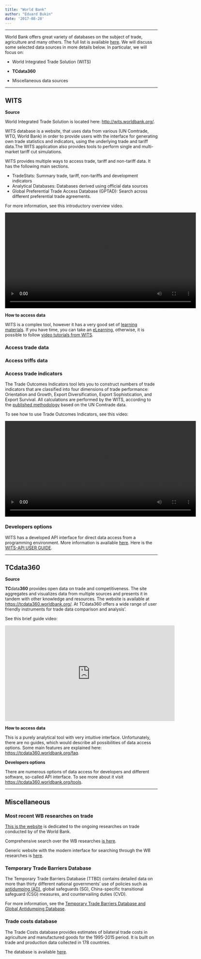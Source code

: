 ```yaml
---
title: "World Bank"
author: "Eduard Bukin"
date: '2017-08-28'
---
```


---

World Bank offers great variety of databases on the subject of trade, agriculture and many others. The full list is available [here](https://data.worldbank.org/data-catalog/?tab=topics). We will discuss some selected data sources in more details below. In particular, we will focus on:

*  World Integrated Trade Solution (WITS)

*  __**TC**data**360**__

*  Miscellaneous data sources


---

## WITS

**Source**

World Integrated Trade Solution is located here: [http://wits.worldbank.org/](http://wits.worldbank.org/).

WITS database is a website, that uses data from various (UN Comtrade, WTO, World Bank) in order to provide users with the interface for generating own trade statistics and indicators, using the underlying trade and tariff data.The WITS application also provides tools to perform single and multi-market tariff cut simulations.

WITS provides multiple ways to access trade, tariff and non-tariff data. It has the following main sections.

*  TradeStats: Summary trade, tariff, non-tariffs and development indicators
*  Analytical Databases: Databases derived using official data sources
*  Global Preferential Trade Access Database (GPTAD): Search across different preferential trade agreements.

For more information, see this introductory overview video.

<video id="Video1" controls="" loop="" height="315">
<source src="http://wits.worldbank.org/data/public/WITS_videos/wits/tradestats-home.mp4" type="video/mp4">
</video>

**How to access data**

WITS is a complex tool, however it has a very good set of [learning materials](http://wits.worldbank.org/training.html#). If you have time, you can take an [eLearning](http://wits.worldbank.org/WITS/Training/player.html), otherwise, it is possible to follow [video tutorials from WITS](http://wits.worldbank.org/trainingVideos.aspx?lang=en).


### Access trade data 

### Access triffs data

### Access trade indicators

The Trade Outcomes Indicators tool lets you to construct numbers of trade indicators that are classified into four dimensions of trade performance: Orientation and Growth, Export Diversification, Export Sophistication, and Export Survival. All calculations are performed by the WITS, according to the [published methodology](http://wits.worldbank.org/WITS/docs/TradeOutcomes-UserManual.pdf) based on the UN Comtrade data.

To see how to use Trade Outcomes Indicators, see this video: 

<video id="trade-outcome-indicators" controls="" loop="" height="315">
<source src="http://wits.worldbank.org/data/public/WITS_videos/wits/Trade%20-%20View%20and%20export%20tariff-line%20imports.mp4" type="video/mp4">
</video>

### Developers options

WITS has a developed API interface for direct data access from a programming environment. More information is available [here](http://wits.worldbank.org/witsapiintro.aspx). Here is the [WITS-API USER GUIDE](http://wits.worldbank.org/data/public/WITSAPI_UserGuide.pdf).

---

## TCdata360

**Source**

**TC**data**360** provides open data on trade and competitiveness. The site aggregates and visualizes data from multiple sources and presents it in tandem with other knowledge and resources. The website is available at [https://tcdata360.worldbank.org/](https://tcdata360.worldbank.org/). At TCdata360 offers a wide range of user friendly instruments for trade data comparison and analysis'. 

See this brief guide video:

<iframe width="560" height="315" src="https://www.youtube.com/embed/EJuEAVyor68?rel=0&amp;showinfo=0" frameborder="0" allowfullscreen></iframe>

**How to access data**

This is a purely analytical tool with very intuitive interface. Unfortunately, there are no guides, which would describe all possibilities of data access options. Some main features are explained here: [https://tcdata360.worldbank.org/faq](https://tcdata360.worldbank.org/faq).

**Developers options**

There are numerous options of data access for developers and different software, so-called API interface. To see more about it visit [https://tcdata360.worldbank.org/tools](https://tcdata360.worldbank.org/tools). 

---

## Miscellaneous

### Most recent WB researches on trade

[This is the website](http://econ.worldbank.org/WBSITE/EXTERNAL/EXTDEC/EXTRESEARCH/EXTPROGRAMS/EXTTRADERESEARCH/0,,menuPK:544860~noSURL:Y~pagePK:64168176~piPK:64168140~theSitePK:544849,00.html) is dedicated to the ongoing researches on trade conducted by of the World Bank.

Comprehensive search over the WB researches [is here](http://documents.worldbank.org/curated/en/docsearch). 

Generic website with the modern interface for searching through the WB researches is [here](https://openknowledge.worldbank.org/browse).

### Temporary Trade Barriers Database 

The Temporary Trade Barriers Database (TTBD) contains detailed data on more than thirty different national governments’ use of policies such as [antidumping (AD)](http://econ.worldbank.org/ttbd/gad/), global safeguards (SG), China-specific transitional safeguard (CSG) measures, and countervailing duties (CVD). 

For more information, see the [Temporary Trade Barriers Database and Global Antidumping Database](http://econ.worldbank.org/WBSITE/EXTERNAL/EXTDEC/EXTRESEARCH/EXTPROGRAMS/EXTTRADERESEARCH/0,,contentMDK:22561572~pagePK:64168182~piPK:64168060~theSitePK:544849,00.html).


### Trade costs database

The Trade Costs database provides estimates of bilateral trade costs in agriculture and manufactured goods for the 1995-2015 period. It is built on trade and production data collected in 178 countries.

The database is available [here](http://databank.worldbank.org/data/reports.aspx?source=escap-world-bank-international-trade-costs).
